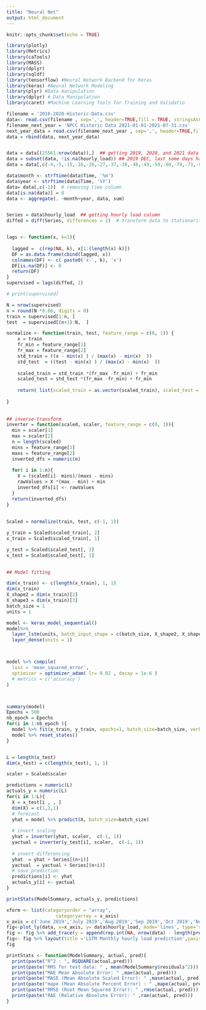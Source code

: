 ```yaml
---
title: "Neural Net"
output: html_document
---
```


```r
knitr::opts_chunk$set(echo = TRUE)
```



```r

library(plotly)
library(Metrics)
library(caTools)
library(MASS)
library(dplyr)
library(sqldf)
library(tensorflow) #Neural Network Backend for Keras
library(keras) #Neural Network Modeling
library(plyr) #Data manipulation
library(dplyr) # Data Manipulation
library(caret) #Machine Learning Tools for Training and Validatio


```


``` r

filename = '2016-2020-Historic-Data.csv'
data<- read.csv(filename , sep=',', header=TRUE,fill = TRUE, stringsAsFactors = FALSE)
filename_next_year = 'NPCC Historic Data 2021-01-01-2021-07-31.csv'
next_year_data = read.csv(filename_next_year , sep=',', header=TRUE,fill = TRUE, stringsAsFactors = FALSE)
data = rbind(data, next_year_data)


data = data[(25561:nrow(data)),]  ## getting 2019, 2020, and 2021 data
data = subset(data, !is.na(hourly_load)) ## 2019 DEC, last some days having NA for hourly_load, removing them
data = data[,c(-4,-5,-15,-16,-26,-27,-37,-38,-48,-49,-59,-60,-70,-71,-81,-82,-92,-93)] ## removing categorical cols

data$month <- strftime(data$Time, '%m')
data$year <- strftime(data$Time, '%Y')
data= data[,c(-1)]  # removing time column
data[is.na(data)] = 0
data <- aggregate(. ~month+year, data, sum)


Series = data$hourly_load  ## getting hourly load column
diffed = diff(Series, differences = 1)  # transform data to stationarity


lags <- function(x, k=1){
  
  lagged =  c(rep(NA, k), x[1:(length(x)-k)])
  DF = as.data.frame(cbind(lagged, x))
  colnames(DF) <- c( paste0('x-', k), 'x')
  DF[is.na(DF)] <- 0
  return(DF)
}
supervised = lags(diffed, 1)

# print(supervised)

N = nrow(supervised)
n = round(N *0.66, digits = 0)
train = supervised[1:n, ]
test  = supervised[(n+1):N,  ]

normalize <- function(train, test, feature_range = c(0, 1)) {
    x = train
    fr_min = feature_range[1]
    fr_max = feature_range[2]
    std_train = ((x - min(x) ) / (max(x) - min(x)  ))
    std_test  = ((test - min(x) ) / (max(x) - min(x)  ))
    
    scaled_train = std_train *(fr_max -fr_min) + fr_min
    scaled_test = std_test *(fr_max -fr_min) + fr_min
    
    return( list(scaled_train = as.vector(scaled_train), scaled_test = as.vector(scaled_test) ,scaler= c(min =min(x), max = max(x))) )
    
}
  
  
## inverse-transform
inverter = function(scaled, scaler, feature_range = c(0, 1)){
  min = scaler[1]
  max = scaler[2]
  n = length(scaled)
  mins = feature_range[1]
  maxs = feature_range[2]
  inverted_dfs = numeric(n)
  
  for( i in 1:n){
    X = (scaled[i]- mins)/(maxs - mins)
    rawValues = X *(max - min) + min
    inverted_dfs[i] <- rawValues
  }
  return(inverted_dfs)
}
  
  
Scaled = normalize(train, test, c(-1, 1))

y_train = Scaled$scaled_train[, 2]
x_train = Scaled$scaled_train[, 1]

y_test = Scaled$scaled_test[, 2]
x_test = Scaled$scaled_test[, 1]
  

## Model fitting

dim(x_train) <- c(length(x_train), 1, 1)
dim(x_train)
X_shape2 = dim(x_train)[2]
X_shape3 = dim(x_train)[3]
batch_size = 1
units = 1

model <- keras_model_sequential() 
model%>%
  layer_lstm(units, batch_input_shape = c(batch_size, X_shape2, X_shape3), stateful= TRUE)%>%
  layer_dense(units = 1)



model %>% compile(
  loss = 'mean_squared_error',
  optimizer = optimizer_adam( lr= 0.02 , decay = 1e-6 )
  # metrics = c('accuracy')
)



summary(model)
Epochs = 500 
nb_epoch = Epochs   
for(i in 1:nb_epoch ){
  model %>% fit(x_train, y_train, epochs=1, batch_size=batch_size, verbose=1, shuffle=FALSE)
  model %>% reset_states()
}


L = length(x_test)
dim(x_test) = c(length(x_test), 1, 1)

scaler = Scaled$scaler

predictions = numeric(L)
actuals_y = numeric(L)
for(i in 1:L){
  X = x_test[i , , ]
  dim(X) = c(1,1,1)
  # forecast
  yhat = model %>% predict(X, batch_size=batch_size)
  
  # invert scaling
  yhat = inverter(yhat, scaler,  c(-1, 1))
  yactual = inverter(y_test[i], scaler,  c(-1, 1))
  
  # invert differencing
  yhat  = yhat + Series[(n+i)]
  yactual  = yactual + Series[(n+i)]
  # save prediction
  predictions[i] <- yhat
  actuals_y[i] <- yactual
}

printStats(ModelSummary, actuals_y, predictions)

xform <- list(categoryorder = "array",
                  categoryarray = x_axis)
x_axis = c('June 2019','July 2019','Aug 2019','Sep 2019','Oct 2019','Nov 2019','Dec 2019','Jan 2020','Feb 2020','March 2020','April 2020','May 2020','June 2020','July 2020','Aug 2020','Sep 2020','Oct 2020','Nov 2020', 'Dec 2020','Jan 2021','Feb 2021','March 2021','April 2021','May 2021','June 2021','July 2021')
fig<-plot_ly(data, x=x_axis, y= data$hourly_load, mode='lines', type='scatter', name="Actual")
fig <- fig %>% add_trace(y = append(rep.int(NA, nrow(data) - length(predictions)), predictions), name = 'Forecast', mode = 'markers+lines')
fig<- fig %>% layout(title ='LSTM Monthly hourly load prediction',yaxis=list(title="Load MW"), xaxis=xform)
fig

printStats <- function(ModelSummary, actual, pred){
  print(paste("R^2 : ", RSQUARE(actual,pred)))
  print(paste("RMS for test data: " , mean(ModelSummary$residuals^2)))
  print(paste("MAE Mean Absolute Error: " ,mae(actual, pred)))
  print(paste("MASE (Mean Absolute Scaled Error): " ,mase(actual, pred)))
  print(paste("mape (Mean Absolute Percent Error) : " ,mape(actual, pred)))
  print(paste("RMSE (Root Mean Squared Error): " ,rmse(actual, pred)))
  print(paste("RAE (Relative Absolute Error): " ,rae(actual, pred)))
}





```



